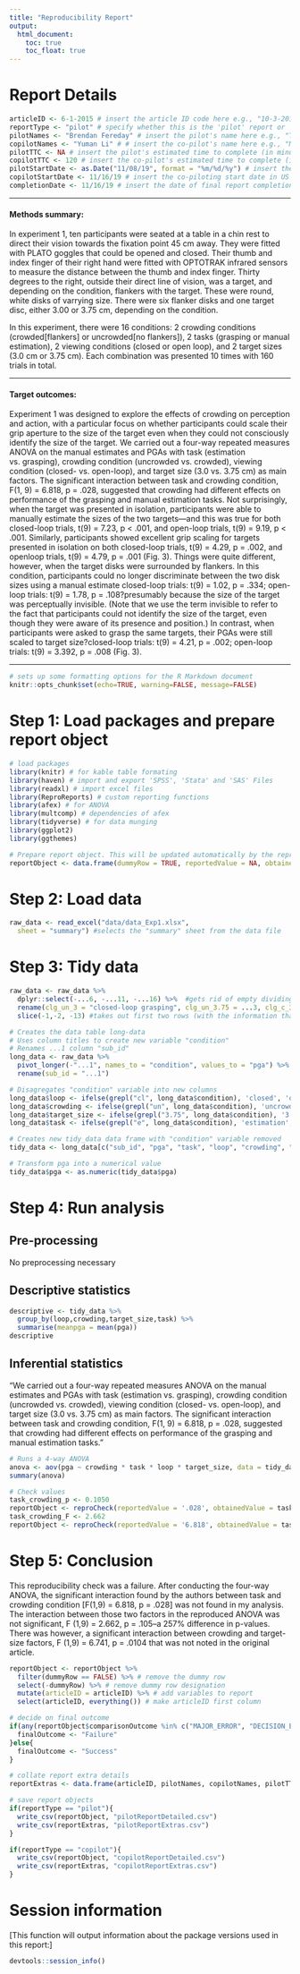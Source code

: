 ```yaml
---
title: "Reproducibility Report"
output:
  html_document:
    toc: true
    toc_float: true
---
```


# Report Details

```r
articleID <- 6-1-2015 # insert the article ID code here e.g., "10-3-2015"
reportType <- "pilot" # specify whether this is the 'pilot' report or 'copilot' report
pilotNames <- "Brendan Fereday" # insert the pilot's name here e.g., "Tom Hardwicke".
copilotNames <- "Yuman Li" # # insert the co-pilot's name here e.g., "Michael Frank".
pilotTTC <- NA # insert the pilot's estimated time to complete (in minutes, it is fine to approximate) e.g., 120
copilotTTC <- 120 # insert the co-pilot's estimated time to complete (in minutes, it is fine to approximate) e.g., 120
pilotStartDate <- as.Date("11/08/19", format = "%m/%d/%y") # insert the piloting start date in US format e.g., as.Date("01/25/18", format = "%m/%d/%y")
copilotStartDate <- 11/16/19 # insert the co-piloting start date in US format e.g., as.Date("01/25/18", format = "%m/%d/%y")
completionDate <- 11/16/19 # insert the date of final report completion in US format e.g., as.Date("01/25/18", format = "%m/%d/%y")
```

------

#### Methods summary: 

In experiment 1, ten participants were seated at a table in a chin rest to direct their vision towards the fixation point 45 cm away. They were fitted with PLATO goggles that could be opened and closed. Their thumb and index finger of their right hand were fitted with OPTOTRAK infrared sensors to measure the distance between the thumb and index finger. Thirty degrees to the right, outside their direct line of vision, was a target, and depending on the condition, flankers with the target. These were round, white disks of varrying size. There were six flanker disks and one target disc, either 3.00 or 3.75 cm, depending on the condition.

In this experiment, there were 16 conditions: 2 crowding conditions (crowded[flankers] or uncrowded[no flankers]), 2 tasks (grasping or manual estimation), 2 viewing conditions (closed or open loop), and 2 target sizes (3.0 cm or 3.75 cm). Each combination was presented 10 times with 160 trials in total.

------

#### Target outcomes: 

Experiment 1 was designed to explore the effects of crowding on perception and action, with a particular focus on whether participants could scale their grip aperture to the size of the target even when they could not consciously identify the size of the target. We carried out a four-way repeated measures ANOVA on the manual estimates and PGAs with task (estimation vs. grasping), crowding condition (uncrowded vs. crowded), viewing condition (closed- vs. open-loop), and target size (3.0 vs. 3.75 cm) as main factors. The significant interaction between task and crowding condition, F(1, 9) = 6.818, p = .028, suggested that crowding had different effects on performance of the grasping and manual estimation tasks. Not surprisingly, when the target was presented in isolation, participants were able to manually estimate the sizes of the two targets—and this was true for both closed-loop trials, t(9) = 7.23, p < .001, and open-loop trials, t(9) = 9.19, p < .001. Similarly, participants showed excellent grip scaling for targets presented in isolation on both closed-loop trials, t(9) = 4.29, p = .002, and openloop trials, t(9) = 4.79, p = .001 (Fig. 3). Things were quite different, however, when the target disks were surrounded by flankers. In this condition, participants could no longer discriminate between the two disk sizes using a manual estimate closed-loop trials: t(9) = 1.02, p = .334; open-loop trials: t(9) = 1.78, p = .108?presumably because the size of the target was perceptually invisible. (Note that we use the term invisible to refer to the fact that participants could not identify the size of the target, even though they were aware of its presence and position.) In contrast, when participants were asked to grasp the same targets, their PGAs were still scaled to target size?closed-loop trials: t(9) = 4.21, p = .002; open-loop trials: t(9) = 3.392, p = .008 (Fig. 3).

------

```r
# sets up some formatting options for the R Markdown document
knitr::opts_chunk$set(echo=TRUE, warning=FALSE, message=FALSE)
```

# Step 1: Load packages and prepare report object

```r
# load packages
library(knitr) # for kable table formating
library(haven) # import and export 'SPSS', 'Stata' and 'SAS' Files
library(readxl) # import excel files
library(ReproReports) # custom reporting functions
library(afex) # for ANOVA
library(multcomp) # dependencies of afex
library(tidyverse) # for data munging
library(ggplot2)
library(ggthemes)
```


```r
# Prepare report object. This will be updated automatically by the reproCheck function each time values are compared
reportObject <- data.frame(dummyRow = TRUE, reportedValue = NA, obtainedValue = NA, valueType = NA, percentageError = NA, comparisonOutcome = NA, eyeballCheck = NA)
```

# Step 2: Load data

```r
raw_data <- read_excel("data/data_Exp1.xlsx", 
  sheet = "summary") #selects the "summary" sheet from the data file
```

# Step 3: Tidy data

```r
raw_data <- raw_data %>% 
  dplyr::select(-...6, -...11, -...16) %>%  #gets rid of empty dividing columns
  rename(clg_un_3 = "closed-loop grasping", clg_un_3.75 = ...3, clg_c_3 = ...4, clg_c_3.75 = ...5, olg_un_3 = "open-loop_grasping", olg_un_3.75 = ...8, olg_c_3 = ...9, olg_c_3.75 = ...10, cle_un_3 = "closed-loop estimation", cle_un_3.75 = ...13, cle_c_3 = ...14, cle_c_3.75 = ...15, ole_un_3 = "open-loop estimation", ole_un_3.75 = ...18, ole_c_3 = ...19, ole_c_3.75 = ...20) %>%  #collapse first two rows into the names of the columns; each column title is now a unique condition
  slice(-1,-2, -13) #takes out first two rows (with the information that has now been collapsed into column names), and the last row containing mean pga for each condition
```

```r
# Creates the data table long-data
# Uses column titles to create new variable "condition"
# Renames ...1 column "sub_id"
long_data <- raw_data %>% 
  pivot_longer(-"...1", names_to = "condition", values_to = "pga") %>% 
  rename(sub_id = "...1")

# Disagregates "condition" variable into new columns
long_data$loop <- ifelse(grepl("cl", long_data$condition), 'closed', 'open')
long_data$crowding <- ifelse(grepl("un", long_data$condition), 'uncrowded', 'crowded')
long_data$target_size <- ifelse(grepl("3.75", long_data$condition), '3.75', '3')
long_data$task <- ifelse(grepl("e", long_data$condition), 'estimation', 'grasp')

# Creates new tidy_data data frame with "condition" variable removed
tidy_data <- long_data[c("sub_id", "pga", "task", "loop", "crowding", "target_size")]

# Transform pga into a numerical value
tidy_data$pga <- as.numeric(tidy_data$pga)
```


# Step 4: Run analysis

## Pre-processing

No preprocessing necessary

## Descriptive statistics


```r
descriptive <- tidy_data %>%
  group_by(loop,crowding,target_size,task) %>%
  summarise(meanpga = mean(pga))
descriptive
```

## Inferential statistics

"We carried out a four-way repeated measures ANOVA on the manual estimates and PGAs with task (estimation vs. grasping), crowding condition (uncrowded vs. crowded), viewing condition (closed- vs. open-loop), and target size (3.0 vs. 3.75 cm) as main factors. The significant interaction between task and crowding condition, F(1, 9) = 6.818, p = .028, suggested that crowding had different effects on performance of the grasping and manual estimation tasks."

```r
# Runs a 4-way ANOVA
anova <- aov(pga ~ crowding * task * loop * target_size, data = tidy_data)
summary(anova)

# Check values
task_crowding_p <- 0.1050
reportObject <- reproCheck(reportedValue = '.028', obtainedValue = task_crowding_p, valueType = 'p')
task_crowding_F <- 2.662
reportObject <- reproCheck(reportedValue = '6.818', obtainedValue = task_crowding_F, valueType = 'F')
```


# Step 5: Conclusion

This reproducibility check was a failure. After conducting the four-way ANOVA, the significant interaction found by the authors between task and crowding condition [F(1,9) = 6.818, p = .028] was not found in my analysis. The interaction between those two factors in the reproduced ANOVA was not significant, F (1,9) = 2.662, p = .105--a 257% difference in p-values. There was however, a significant interaction between crowding and target-size factors,  F (1,9) = 6.741, p = .0104 that was not noted in the original article.


```r
reportObject <- reportObject %>%
  filter(dummyRow == FALSE) %>% # remove the dummy row
  select(-dummyRow) %>% # remove dummy row designation
  mutate(articleID = articleID) %>% # add variables to report 
  select(articleID, everything()) # make articleID first column

# decide on final outcome
if(any(reportObject$comparisonOutcome %in% c("MAJOR_ERROR", "DECISION_ERROR"))){
  finalOutcome <- "Failure"
}else{
  finalOutcome <- "Success"
}

# collate report extra details
reportExtras <- data.frame(articleID, pilotNames, copilotNames, pilotTTC, copilotTTC, pilotStartDate, copilotStartDate, completionDate, finalOutcome)

# save report objects
if(reportType == "pilot"){
  write_csv(reportObject, "pilotReportDetailed.csv")
  write_csv(reportExtras, "pilotReportExtras.csv")
}

if(reportType == "copilot"){
  write_csv(reportObject, "copilotReportDetailed.csv")
  write_csv(reportExtras, "copilotReportExtras.csv")
}
```

# Session information

[This function will output information about the package versions used in this report:]

```r
devtools::session_info()
```
